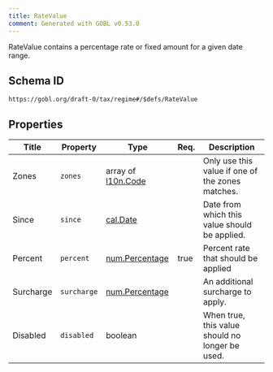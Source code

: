 ```yaml
---
title: RateValue
comment: Generated with GOBL v0.53.0
---
```


RateValue contains a percentage rate or fixed amount for a given date range.

## Schema ID

`https://gobl.org/draft-0/tax/regime#/$defs/RateValue`

## Properties

| Title     | Property    | Type                                      | Req. | Description                                      |
|-----------|-------------|-------------------------------------------|------|--------------------------------------------------|
| Zones     | `zones`     | array of [l10n.Code](/draft-0/l10n/code)  |      | Only use this value if one of the zones matches. |
| Since     | `since`     | [cal.Date](/draft-0/cal/date)             |      | Date from which this value should be applied.    |
| Percent   | `percent`   | [num.Percentage](/draft-0/num/percentage) | true | Percent rate that should be applied              |
| Surcharge | `surcharge` | [num.Percentage](/draft-0/num/percentage) |      | An additional surcharge to apply.                |
| Disabled  | `disabled`  | boolean                                   |      | When true, this value should no longer be used.  |

